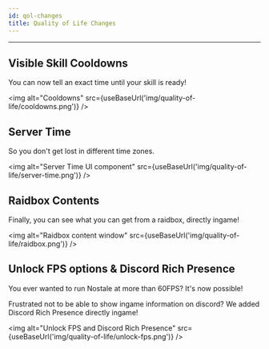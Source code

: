 ```yaml
---
id: qol-changes
title: Quality of Life Changes
---
```


___


## Visible Skill Cooldowns

You can now tell an exact time until your skill is ready!

<img alt="Cooldowns" src={useBaseUrl('img/quality-of-life/cooldowns.png')} />

## Server Time

So you don't get lost in different time zones.

<img alt="Server Time UI component" src={useBaseUrl('img/quality-of-life/server-time.png')} />

## Raidbox Contents

Finally, you can see what you can get from a raidbox, directly ingame!

<img alt="Raidbox content window" src={useBaseUrl('img/quality-of-life/raidbox.png')} />

## Unlock FPS options & Discord Rich Presence

You ever wanted to run Nostale at more than 60FPS? It's now possible!

Frustrated not to be able to show ingame information on discord? 
We added Discord Rich Presence directly ingame!

<img alt="Unlock FPS and Discord Rich Presence" src={useBaseUrl('img/quality-of-life/unlock-fps.png')} />
